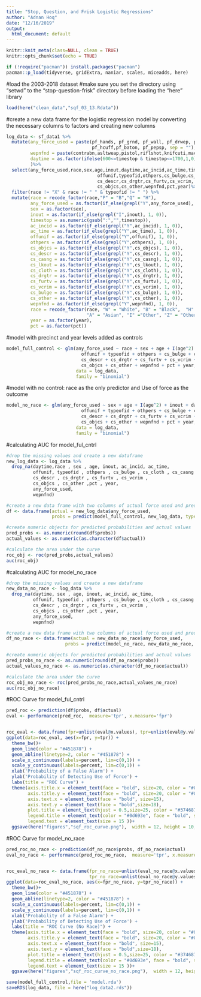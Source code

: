 ---
title: "Stop, Question, and Frisk Logistic Regressions"
author: "Adnan Hoq"
date: "12/16/2019"
output:
  html_document: default
---

```{r setup, include=FALSE}
knitr::knit_meta(class=NULL, clean = TRUE)
knitr::opts_chunk$set(echo = TRUE)
```


```{r include=FALSE}
if (!require("pacman")) install.packages("pacman")
pacman::p_load(tidyverse, gridExtra, naniar, scales, miceadds, here)

```

#load the 2003-2018 dataset
#make sure you set the directory using "setwd" to the "stop-question-frisk" directory before loading the "here" library

```{r load-data}

load(here("clean_data","sqf_03_13.Rdata"))

```


#create a new data frame for the logistic regression model by converting the necessary columns to factors and creating new columns

```{r create-data-frame}

log_data <- sf_data1 %>%
  mutate(any_force_used = paste(pf_hands, pf_grnd, pf_wall, pf_drwep, pf_ptwep,
                                pf_hcuff,pf_baton, pf_pepsp, sep = ""),
         wepnfnd = paste(contrabn,asltweap,pistol,riflshot,knifcuti,machgun,othrweap, sep = ""),
         daytime = as.factor(ifelse(600<=timestop & timestop<=1700,1,0))
         )%>%
  select(any_force_used,race,sex,age,inout,daytime,ac_incid,ac_time,timestop,
                                  offunif,typeofid,othpers,cs_bulge,cs_cloth,cs_casng,cs_lkout,
                                  cs_descr,cs_drgtr,cs_furtv,cs_vcrim,
                                  cs_objcs,cs_other,wepnfnd,pct,year)%>%
  filter(race != "X" & race != " " & typeofid != " ") %>%
  mutate(race = recode_factor(race,"P" = "B","Q" = "H"),
         any_force_used = as.factor(if_else(grepl("Y",any_force_used), 1, 0)),
         sex = as.factor(sex),
         inout = as.factor(if_else(grepl("I",inout), 1, 0)),
         timestop = as.numeric(gsub(":","",timestop)),
         ac_incid = as.factor(if_else(grepl("Y",ac_incid), 1, 0)),
         ac_time = as.factor(if_else(grepl("Y",ac_time), 1, 0)),
         offunif = as.factor(if_else(grepl("Y",offunif), 1, 0)),
         othpers = as.factor(if_else(grepl("Y",othpers), 1, 0)),
         cs_objcs = as.factor(if_else(grepl("Y",cs_objcs), 1, 0)),
         cs_descr = as.factor(if_else(grepl("Y",cs_descr), 1, 0)),
         cs_casng = as.factor(if_else(grepl("Y",cs_casng), 1, 0)),
         cs_lkout = as.factor(if_else(grepl("Y",cs_lkout), 1, 0)),
         cs_cloth = as.factor(if_else(grepl("Y",cs_cloth), 1, 0)),
         cs_drgtr = as.factor(if_else(grepl("Y",cs_drgtr), 1, 0)),
         cs_furtv = as.factor(if_else(grepl("Y",cs_furtv), 1, 0)),
         cs_vcrim = as.factor(if_else(grepl("Y",cs_vcrim), 1, 0)),
         cs_bulge = as.factor(if_else(grepl("Y",cs_bulge), 1, 0)),
         cs_other = as.factor(if_else(grepl("Y",cs_other), 1, 0)),
         wepnfnd = as.factor(if_else(grepl("Y",wepnfnd), 1, 0)),
         race = recode_factor(race, "W" = "White", "B" = "Black",  "H" ="Hispanic",
                              "A" = "Asian", "I" ="Other", "Z" = "Other"),
         year = as.factor(year),
         pct = as.factor(pct))

```

#model with precinct and year levels added as controls
```{r model-full-control}
model_full_control <- glm(any_force_used ~ race + sex + age + I(age^2) + inout + daytime + ac_incid + ac_time +
                            offunif + typeofid + othpers + cs_bulge + cs_cloth + cs_casng + cs_lkout +
                            cs_descr + cs_drgtr + cs_furtv + cs_vcrim +
                            cs_objcs + cs_other + wepnfnd + pct + year,
                          data = log_data,
                          family = "binomial")
```


#model with no control: race as the only predictor and Use of force as the outcome
```{r model-no-race}
model_no_race <- glm(any_force_used ~ sex + age + I(age^2) + inout + daytime + ac_incid + ac_time +
                            offunif + typeofid + othpers + cs_bulge + cs_cloth + cs_casng + cs_lkout +
                            cs_descr + cs_drgtr + cs_furtv + cs_vcrim +
                            cs_objcs + cs_other + wepnfnd + pct + year,
                          data = log_data,
                          family = "binomial")

```

#calculating AUC for model_ful_cntrl
```{r auc-full-control}
#drop the missing values and create a new dataframe
new_log_data <- log_data %>%
  drop_na(daytime,race , sex , age, inout, ac_incid, ac_time,
          offunif, typeofid , othpers , cs_bulge , cs_cloth , cs_casng , cs_lkout ,
          cs_descr , cs_drgtr , cs_furtv , cs_vcrim ,
          cs_objcs , cs_other ,pct , year,
          any_force_used,
          wepnfnd)

#create a new data frame with two columns of actual force used and predicted probability of use of force
df <- data.frame(actual = new_log_data$any_force_used,
                 probs = predict(model_full_control, new_log_data, type = "response"))

#create numeric objects for predicted probabilities and actual values
pred_probs <- as.numeric(round(df$probs))
actual_values <- as.numeric(as.character(df$actual))

#calculate the area under the curve
roc_obj <- roc(pred_probs,actual_values)
auc(roc_obj)

```


#calculating AUC for model_no_race
```{r auc-no-race}
#drop the missing values and create a new dataframe
new_data_no_race <- log_data %>%
  drop_na(daytime, sex , age, inout, ac_incid, ac_time,
          offunif, typeofid , othpers , cs_bulge , cs_cloth , cs_casng , cs_lkout ,
          cs_descr , cs_drgtr , cs_furtv , cs_vcrim ,
          cs_objcs , cs_other ,pct , year,
          any_force_used,
          wepnfnd)

#create a new data frame with two columns of actual force used and predicted probability of use of force
df_no_race <- data.frame(actual = new_data_no_race$any_force_used,
                      probs = predict(model_no_race, new_data_no_race, type = "response"))

#create numeric objects for predicted probabilities and actual values
pred_probs_no_race <- as.numeric(round(df_no_race$probs))
actual_values_no_race <- as.numeric(as.character(df_no_race$actual))

#calculate the area under the curve
roc_obj_no_race <- roc(pred_probs_no_race,actual_values_no_race)
auc(roc_obj_no_race)
```


#ROC Curve for model_ful_cntrl
```{r roc-full-control}
pred_roc <- prediction(df$probs, df$actual)
eval <- performance(pred_roc,  measure='tpr', x.measure='fpr')


roc_eval <- data.frame(fpr=unlist(eval@x.values), tpr=unlist(eval@y.values))
ggplot(data=roc_eval, aes(x=fpr, y=tpr)) +
  theme_bw()+
  geom_line(color = "#451878") +
  geom_abline(linetype=2, color = "#451878") +
  scale_x_continuous(labels=percent, lim=c(0,1)) +
  scale_y_continuous(labels=percent, lim=c(0,1)) +
  xlab('Probability of a False Alarm') +
  ylab('Probability of Detecting Use of Force') +
  labs(title = "ROC Curve") +
  theme(axis.title.x = element_text(face = "bold", size=20, color = "#0d693e"),
        axis.title.y = element_text(face = "bold", size=20, color = "#0d693e"),
        axis.text.x = element_text(face = "bold", size=15),
        axis.text.y = element_text(face = "bold",size=18),
        plot.title = element_text(hjust = 0.5,size=25, color = "#374687",face = "bold"),
        legend.title = element_text(color = "#0d693e", face = "bold", size = 18 ),
        legend.text = element_text(size = 15 ))+
  ggsave(here("figures","sqf_roc_curve.png"),  width = 12, height = 10, dpi = 150, units = "in", device='png')


```


#ROC Curve for model_no_race
```{r roc-no-race}
pred_roc_no_race <- prediction(df_no_race$probs, df_no_race$actual)
eval_no_race <- performance(pred_roc_no_race,  measure='tpr', x.measure='fpr')


roc_eval_no_race <- data.frame(fpr_no_race=unlist(eval_no_race@x.values),
                               tpr_no_race=unlist(eval_no_race@y.values))
ggplot(data=roc_eval_no_race, aes(x=fpr_no_race, y=tpr_no_race)) +
  theme_bw()+
  geom_line(color = "#451878") +
  geom_abline(linetype=2, color = "#451878") +
  scale_x_continuous(labels=percent, lim=c(0,1)) +
  scale_y_continuous(labels=percent, lim=c(0,1)) +
  xlab('Probability of a False Alarm') +
  ylab('Probability of Detecting Use of Force') +
  labs(title = "ROC Curve (No Race)") +
  theme(axis.title.x = element_text(face = "bold", size=20, color = "#0d693e"),
        axis.title.y = element_text(face = "bold", size=20, color = "#0d693e"),
        axis.text.x = element_text(face = "bold", size=15),
        axis.text.y = element_text(face = "bold",size=18),
        plot.title = element_text(hjust = 0.5,size=25, color = "#374687",face = "bold"),
        legend.title = element_text(color = "#0d693e", face = "bold", size = 18 ),
        legend.text = element_text(size = 15 ))+
  ggsave(here("figures","sqf_roc_curve_no_race.png"),  width = 12, height = 10, dpi = 150, units = "in", device='png')


```



```{r save-outputs}
save(model_full_control,file = 'model.rda')
saveRDS(log_data, file = here("log_data2.rds"))
```


